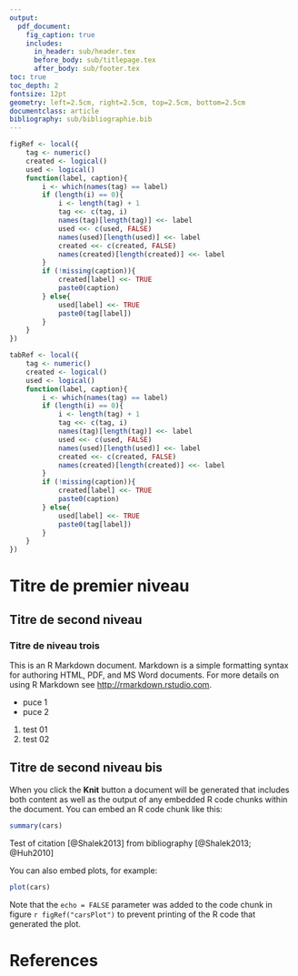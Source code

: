 ```yaml
---
output: 
  pdf_document:
    fig_caption: true
    includes:
      in_header: sub/header.tex
      before_body: sub/titlepage.tex
      after_body: sub/footer.tex
toc: true
toc_depth: 2
fontsize: 12pt
geometry: left=2.5cm, right=2.5cm, top=2.5cm, bottom=2.5cm
documentclass: article
bibliography: sub/bibliographie.bib
---
```


```r
figRef <- local({
    tag <- numeric()
    created <- logical()
    used <- logical()
    function(label, caption){
        i <- which(names(tag) == label)
        if (length(i) == 0){
            i <- length(tag) + 1
            tag <<- c(tag, i)
            names(tag)[length(tag)] <<- label
            used <<- c(used, FALSE)
            names(used)[length(used)] <<- label
            created <<- c(created, FALSE)
            names(created)[length(created)] <<- label
        }
        if (!missing(caption)){
            created[label] <<- TRUE
            paste0(caption)
        } else{
            used[label] <<- TRUE
            paste0(tag[label])
        }
    }
})

tabRef <- local({
    tag <- numeric()
    created <- logical()
    used <- logical()
    function(label, caption){
        i <- which(names(tag) == label)
        if (length(i) == 0){
            i <- length(tag) + 1
            tag <<- c(tag, i)
            names(tag)[length(tag)] <<- label
            used <<- c(used, FALSE)
            names(used)[length(used)] <<- label
            created <<- c(created, FALSE)
            names(created)[length(created)] <<- label
        }
        if (!missing(caption)){
            created[label] <<- TRUE
            paste0(caption)
        } else{
            used[label] <<- TRUE
            paste0(tag[label])
        }
    }
})
```

\newpage

Titre de premier niveau
=======================

Titre de second niveau
----------------------

### Titre de niveau trois

This is an R Markdown document. Markdown is a simple formatting syntax for authoring HTML, PDF, and MS Word documents. For more details on using R Markdown see <http://rmarkdown.rstudio.com>.

\vspace{-15pt}
* puce 1
* puce 2

\vspace{-25pt}
1. test 01
2. test 02

Titre de second niveau bis
--------------------------

When you click the **Knit** button a document will be generated that includes both content as well as the output of any embedded R code chunks within the document. You can embed an R code chunk like this:

```r
summary(cars)
```

Test of citation [@Shalek2013] from bibliography [@Shalek2013; @Huh2010]

You can also embed plots, for example:

```r
plot(cars)
```

Note that the `echo = FALSE` parameter was added to the code chunk in figure `r figRef("carsPlot")` to prevent printing of the R code that generated the plot.

\newpage

# References
